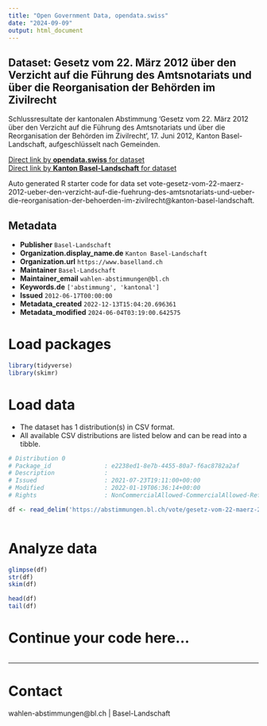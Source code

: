 ```yaml
---
title: "Open Government Data, opendata.swiss"
date: "2024-09-09"
output: html_document
---
```


## Dataset: Gesetz vom 22. März 2012 über den Verzicht auf die Führung des Amtsnotariats und über die Reorganisation der Behörden im Zivilrecht

Schlussresultate der kantonalen Abstimmung 'Gesetz vom 22. März 2012 über den Verzicht auf die Führung des Amtsnotariats und über die Reorganisation der Behörden im Zivilrecht', 17. Juni 2012, Kanton Basel-Landschaft, aufgeschlüsselt nach Gemeinden.

[Direct link by **opendata.swiss** for dataset](https://opendata.swiss/de/dataset/gesetz-vom-22-marz-2012-uber-den-verzicht-auf-die-fuhrung-des-amtsnotariats-und-uber-die-reorga)<br>
[Direct link by **Kanton Basel-Landschaft** for dataset](https://abstimmungen.bl.ch/vote/gesetz-vom-22-maerz-2012-ueber-den-verzicht-auf-die-fuehrung-des-amtsnotariats-und-ueber-die-reorganisation-der-behoerden-im-zivilrecht/data)

Auto generated R starter code for data set vote-gesetz-vom-22-maerz-2012-ueber-den-verzicht-auf-die-fuehrung-des-amtsnotariats-und-ueber-die-reorganisation-der-behoerden-im-zivilrecht@kanton-basel-landschaft.

## Metadata

- **Publisher** `Basel-Landschaft`
- **Organization.display_name.de** `Kanton Basel-Landschaft`
- **Organization.url** `https://www.baselland.ch`
- **Maintainer** `Basel-Landschaft`
- **Maintainer_email** `wahlen-abstimmungen@bl.ch`
- **Keywords.de** `['abstimmung', 'kantonal']`
- **Issued** `2012-06-17T00:00:00`
- **Metadata_created** `2022-12-13T15:04:20.696361`
- **Metadata_modified** `2024-06-04T03:19:00.642575`


# Load packages

```r

library(tidyverse)
library(skimr)

```

# Load data

-   The dataset has 1 distribution(s) in CSV format.
-   All available CSV distributions are listed below and can be read into a tibble.

```r

# Distribution 0
# Package_id               : e2238ed1-8e7b-4455-80a7-f6ac8782a2af
# Description              : 
# Issued                   : 2021-07-23T19:11:00+00:00
# Modified                 : 2022-01-19T06:36:14+00:00
# Rights                   : NonCommercialAllowed-CommercialAllowed-ReferenceRequired

df <- read_delim('https://abstimmungen.bl.ch/vote/gesetz-vom-22-maerz-2012-ueber-den-verzicht-auf-die-fuehrung-des-amtsnotariats-und-ueber-die-reorganisation-der-behoerden-im-zivilrecht/data-csv')



```

# Analyze data

```r

glimpse(df)
str(df)
skim(df)

head(df)
tail(df)

```

# Continue your code here...

```r

```

------------------------------------------------------------------------

# Contact

wahlen-abstimmungen@bl.ch | Basel-Landschaft
